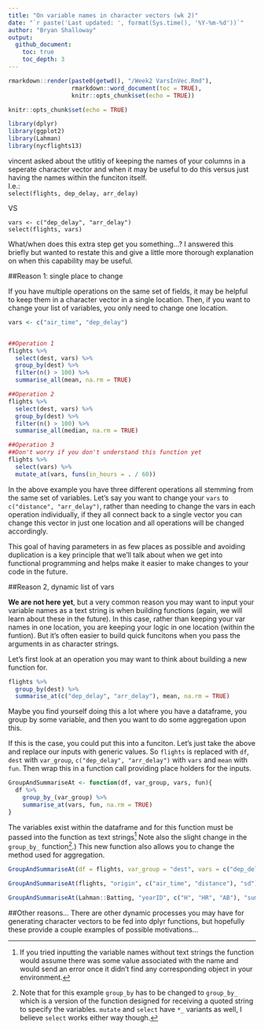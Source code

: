 ```yaml
---
title: "On variable names in character vectors (wk 2)"
date: "`r paste('Last updated: ', format(Sys.time(), '%Y-%m-%d'))`"
author: "Bryan Shalloway"
output: 
  github_document:
    toc: true
    toc_depth: 3
---
```


```r
rmarkdown::render(paste0(getwd(), "/Week2 VarsInVec.Rmd"),
                  rmarkdown::word_document(toc = TRUE),
                  knitr::opts_chunk$set(echo = TRUE))
```

```r
knitr::opts_chunk$set(echo = TRUE)

library(dplyr)
library(ggplot2)
library(Lahman)
library(nycflights13)
```


vincent asked about the utlitiy of keeping the names of your columns in a seperate character vector and when it may be useful to do this versus just having the names within the funciton itself.  
I.e.:  
`select(flights, dep_delay, arr_delay)`
  
VS  
  
`vars <- c("dep_delay", "arr_delay")`  
`select(flights, vars)`  
  
What/when does this extra step get you something...? I answered this briefly but wanted to restate this and give a little more thorough explanation on when this capability may be useful.    

##Reason 1: single place to change

If you have multiple operations on the same set of fields, it may be helpful to keep them in a character vector in a single location. Then, if you want to change your list of variables, you only need to change one location.

```r
vars <- c("air_time", "dep_delay")


##Operation 1
flights %>% 
  select(dest, vars) %>% 
  group_by(dest) %>% 
  filter(n() > 100) %>% 
  summarise_all(mean, na.rm = TRUE)

##Operation 2
flights %>% 
  select(dest, vars) %>% 
  group_by(dest) %>% 
  filter(n() > 100) %>% 
  summarise_all(median, na.rm = TRUE)

##Operation 3
##Don't worry if you don't understand this function yet
flights %>% 
  select(vars) %>% 
  mutate_at(vars, funs(in_hours = . / 60))

```


In the above example you have three different operations all stemming from the same set of variables. Let's say you want to change your `vars` to `c("distance", "arr_delay")`, rather than needing to change the vars in each operation individually, if they all connect back to a single vector you can change this vector in just one location and all operations will be changed accordingly.  

This goal of having parameters in as few places as possible and avoiding duplication is a key principle that we'll talk about when we get into functional programming and helps make it easier to make changes to your code in the future.

##Reason 2, dynamic list of vars

**We are not here yet**, but a very common reason you may want to input your variable names as a text string is when building functions (again, we will learn about these in the future). In this case, rather than keeping your var names in one location, you are keeping your logic in one location (within the funtion). But it's often easier to build quick funcitons when you pass the arguments in as character strings.  
  
Let's first look at an operation you may want to think about building a new function for.

```r
flights %>% 
  group_by(dest) %>% 
  summarise_at(c("dep_delay", "arr_delay"), mean, na.rm = TRUE)

```

Maybe you find yourself doing this a lot where you have a dataframe, you group by some variable, and then you want to do some aggregation upon this.  
  
If this is the case, you could put this into a funciton. Let's just take the above and replace our inputs with generic values. So `flights` is replaced with `df`, `dest` with `var_group`, `c("dep_delay", "arr_delay")` with `vars` and `mean` with `fun`. Then wrap this in a function call providing place holders for the inputs.

```r
GroupAndSummariseAt <- function(df, var_group, vars, fun){
  df %>% 
    group_by_(var_group) %>% 
    summarise_at(vars, fun, na.rm = TRUE)
}

```

The variables exist within the dataframe and for this function must be passed into the function as text strings^[If you tried inputting the variable names without text strings the function would assume there was some value associated with the name and would send an error once it didn't find any corresponding object in your environment.] Note also the slight change in the `group_by_` function^[Note that for this example `group_by` has to be changed to `group_by_` which is a version of the function designed for receiving a quoted string to specify the variables. `mutate` and `select` have `*_` variants as well, I believe `select` works either way though.].) This new function also allows you to change the method used for aggregation.  

```r
GroupAndSummariseAt(df = flights, var_group = "dest", vars = c("dep_delay", "arr_delay"), fun = "mean")

GroupAndSummariseAt(flights, "origin", c("air_time", "distance"), "sd")

GroupAndSummariseAt(Lahman::Batting, "yearID", c("H", "HR", "AB"), "sum")

```


##Other reasons...
There are other dynamic processes you may have for generating character vectors to be fed into dplyr functions, but hopefully these provide a couple examples of possible motivations...  